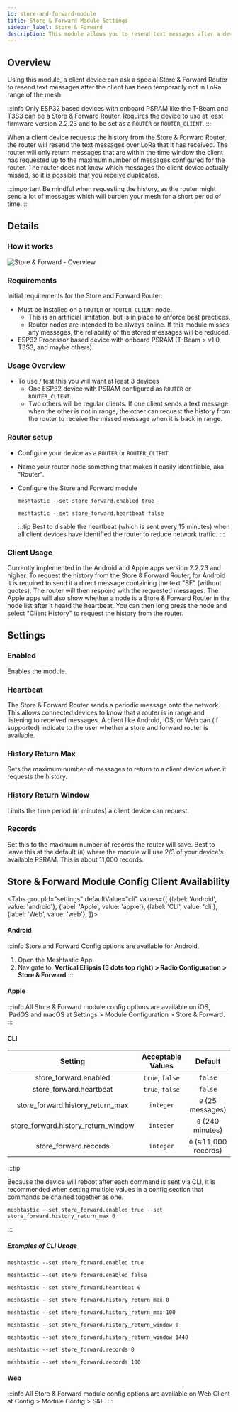 ```yaml
---
id: store-and-forward-module
title: Store & Forward Module Settings
sidebar_label: Store & Forward
description: This module allows you to resend text messages after a device has been temporarily not in LoRa range of the mesh.
---
```



## Overview

Using this module, a client device can ask a special Store & Forward Router to resend text messages after the client has been temporarily not in LoRa range of the mesh.

:::info
Only ESP32 based devices with onboard PSRAM like the T-Beam and T3S3 can be a Store & Forward Router. Requires the device to use at least firmware version 2.2.23 and to be set as a `ROUTER` or `ROUTER_CLIENT`.
:::

When a client device requests the history from the Store & Forward Router, the router will resend the text messages over LoRa that it has received. The router will only return messages that are within the time window the client has requested up to the maximum number of messages configured for the router. 
The router does not know which messages the client device actually missed, so it is possible that you receive duplicates. 

:::important
Be mindful when requesting the history, as the router might send a lot of messages which will burden your mesh for a short period of time.
:::

## Details

### How it works

![Store & Forward - Overview](/img/modules/store_and_forward/store_and_forward-overview.webp)

### Requirements

Initial requirements for the Store and Forward Router:

- Must be installed on a `ROUTER` or `ROUTER_CLIENT` node.
  - This is an artificial limitation, but is in place to enforce best practices.
  - Router nodes are intended to be always online. If this module misses any messages, the reliability of the stored messages will be reduced.
- ESP32 Processor based device with onboard PSRAM (T-Beam > v1.0, T3S3, and maybe others).

### Usage Overview

- To use / test this you will want at least 3 devices
  - One ESP32 device with PSRAM configured as `ROUTER` or `ROUTER_CLIENT`.
  - Two others will be regular clients. If one client sends a text message when the other is not in range, the other can request the history from the router to receive the missed message when it is back in range.

### Router setup

- Configure your device as a `ROUTER` or `ROUTER_CLIENT`.
- Name your router node something that makes it easily identifiable, aka "Router".
- Configure the Store and Forward module

  ```shell title="Required - Enable the module"
  meshtastic --set store_forward.enabled true
  ```

  ```shell title="Optional - Disable sending heartbeat."
  meshtastic --set store_forward.heartbeat false
  ```

  :::tip
  Best to disable the heartbeat (which is sent every 15 minutes) when all client devices have identified the router to reduce network traffic.
  :::

### Client Usage

Currently implemented in the Android and Apple apps version 2.2.23 and higher. To request the history from the Store & Forward Router, for Android it is required to send it a direct message containing the text "SF" (without quotes). The router will then respond with the requested messages.
The Apple apps will also show whether a node is a Store & Forward Router in the node list after it heard the heartbeat. You can then long press the node and select "Client History" to request the history from the router.

## Settings

### Enabled

Enables the module.

### Heartbeat

The Store & Forward Router sends a periodic message onto the network. This allows connected devices to know that a router is in range and listening to received messages. A client like Android, iOS, or Web can (if supported) indicate to the user whether a store and forward router is available.

### History Return Max

Sets the maximum number of messages to return to a client device when it requests the history.

### History Return Window

Limits the time period (in minutes) a client device can request.

### Records

Set this to the maximum number of records the router will save. Best to leave this at the default (`0`) where the module will use 2/3 of your device's available PSRAM. This is about 11,000 records.

## Store & Forward Module Config Client Availability

<Tabs
groupId="settings"
defaultValue="cli"
values={[
{label: 'Android', value: 'android'},
{label: 'Apple', value: 'apple'},
{label: 'CLI', value: 'cli'},
{label: 'Web', value: 'web'},
]}>

<TabItem value="android">

#### Android

:::info
Store and Forward Config options are available for Android.

1. Open the Meshtastic App
2. Navigate to: **Vertical Ellipsis (3 dots top right) > Radio Configuration > Store & Forward**
:::

</TabItem>

<TabItem value="apple">

#### Apple

:::info
All Store & Forward module config options are available on iOS, iPadOS and macOS at Settings > Module Configuration > Store & Forward.
:::

</TabItem>

<TabItem value="cli">

#### CLI

|               Setting               | Acceptable Values | Default |
| :---------------------------------: | :---------------: | :-----: |
|        store_forward.enabled        |  `true`, `false`  | `false` |
|       store_forward.heartbeat       |  `true`, `false`  | `false` |
|  store_forward.history_return_max   |     `integer`     |   `0` (25 messages)  |
| store_forward.history_return_window |     `integer`     |   `0` (240 minutes)  |
|        store_forward.records        |     `integer`     |   `0` (≈11,000 records) |

:::tip

Because the device will reboot after each command is sent via CLI, it is recommended when setting multiple values in a config section that commands be chained together as one.

```shell title="Example:"
meshtastic --set store_forward.enabled true --set store_forward.history_return_max 0
```

:::

##### Examples of CLI Usage

```shell title="Enable the module"
meshtastic --set store_forward.enabled true
```

```shell title="Disable the module"
meshtastic --set store_forward.enabled false
```

```shell title="Set store_forward.heartbeat to default"
meshtastic --set store_forward.heartbeat 0
```


```shell title="Set store_forward.history_return_max to default (25 messages)"
meshtastic --set store_forward.history_return_max 0
```
```shell title="Set store_forward.history_return_max to 100 messages"
meshtastic --set store_forward.history_return_max 100
```

```shell title="Set store_forward.history_return_window to default (240 minutes)"
meshtastic --set store_forward.history_return_window 0
```
```shell title="Set store_forward.history_return_window to 1 day (1440 minutes)"
meshtastic --set store_forward.history_return_window 1440
```

```shell title="Set store_forward.records to default (≈11,000 records)"
meshtastic --set store_forward.records 0
```
```shell title="Set store_forward.records to 100 records"
meshtastic --set store_forward.records 100
```
</TabItem>


<TabItem value="web">

#### Web

:::info
All Store & Forward module config options are available on Web Client at Config > Module Config > S&F.
:::

</TabItem>
</Tabs>
